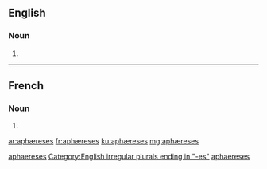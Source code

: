 {{also|aphaereses}}
==English==

===Noun===
{{head|en|noun plural form}}

# {{plural of|aphæresis|lang=en}}

[[Category:English terms spelled with Æ|aphaereses]]
[[Category:English irregular plurals ending in "-es"]]

----
==French==

===Noun===
{{head|fr|noun plural form|g=?}}

# {{plural of|aphærese|lang=fr}}

[[Category:French terms spelled with Æ|aphaereses]]

[[ar:aphæreses]]
[[fr:aphæreses]]
[[ku:aphæreses]]
[[mg:aphæreses]]